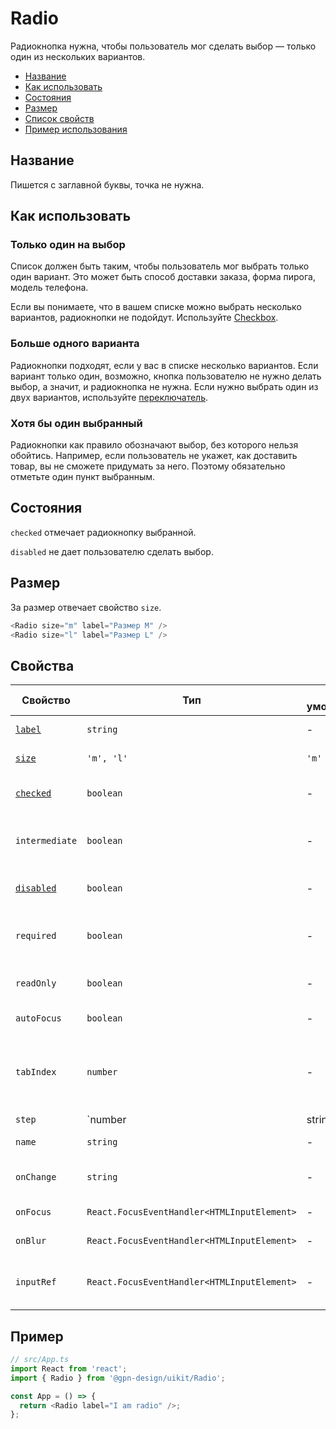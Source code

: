 
# Radio

Радиокнопка нужна, чтобы пользователь мог сделать выбор — только один из нескольких
вариантов.

- [Название](#название)
- [Как использовать](#как-использовать)
- [Состояния](#состояния)
- [Размер](#размер)
- [Список свойств](#свойства)
- [Пример использования](#пример)

## Название

Пишется с заглавной буквы, точка не нужна.

## Как использовать

### Только один на выбор

Список должен быть таким, чтобы пользователь мог выбрать только один вариант.
Это может быть способ доставки заказа, форма пирога, модель телефона.

Если вы понимаете, что в вашем списке можно выбрать несколько вариантов,
радиокнопки не подойдут. Используйте [Checkbox](#?path=/docs/components-checkbox--playground).

<RadioExampleOne />

### Больше одного варианта

Радиокнопки подходят, если у вас в списке несколько вариантов.
Если вариант только один, возможно, кнопка пользователю не нужно делать выбор,
а значит, и радиокнопка не нужна. Если нужно выбрать один из двух вариантов,
используйте [переключатель](#?path=/docs/components-switch--playground).

<RadioExampleMore />


### Хотя бы один выбранный

Радиокнопки как правило обозначают выбор, без которого нельзя обойтись. Например,
если пользователь не укажет, как доставить товар, вы не сможете придумать за него.
Поэтому обязательно отметьте один пункт выбранным.

<RadioExampleChecked />

## Состояния

`checked` отмечает радиокнопку выбранной.

`disabled` не дает пользователю сделать выбор.


<RadioExampleStatus />


##  Размер

За размер отвечает свойство `size`.

<RadioExampleSize />

```ts
<Radio size="m" label="Размер M" />
<Radio size="l" label="Размер L" />
```

## Свойства

<!-- props:start -->

| Свойство         | Тип                                     | По умолчанию  | Описание                                     |
| ---------------- | --------------------------------------- | ------------- | -------------------------------------------- |
| [`label`](#название)|  `string`                            |   -           | Текст рядом с радиокнопкой    |
| [`size`](#размер)| `'m', 'l'`                              | `'m'`         | Размер радиокнопки                               |
| [`checked`](#состояния)| `boolean`                         | -             | Делает радиокнопку выбранной                 |
| `intermediate`   | `boolean`                               | -             | Показывает радиокнопку с неопределенным статусом |
| [`disabled`](#состояния)| `boolean`                        | -             | Делает радиокнопку неактивной                  |
| `required`       | `boolean`                               | -             | Такую радиокнопку обязательно нужно выбрать    |
| `readOnly`       | `boolean`                               | -             | Радиокнопка, которую нельзя поменять  |
| `autoFocus`      | `boolean`                               | -             | Переносит фокус на эту кнопку  |
| `tabIndex`       | `number`                                | -             | Порядковый номер при переходе между элементами интерфейса по клавише **tab**  |
| `step `          | `number | string`                       | -             |           |
| `name    `       | `string`                                | -             | Имя элемента в DOM |
| `onChange`       | `string`                               | -             | Действие при выборе радиокнопки  |
| `onFocus`        | `React.FocusEventHandler<HTMLInputElement>`| -             | Действие по фокусу   |
| `onBlur`         | `React.FocusEventHandler<HTMLInputElement>` | -             | Действие при потере фокуса   |
| `inputRef`       | `React.FocusEventHandler<HTMLInputElement>`| -          | Ссылка на корневой DOM-элемент этого компонента |

<!-- props:end -->

## Пример

```ts
// src/App.ts
import React from 'react';
import { Radio } from '@gpn-design/uikit/Radio';

const App = () => {
  return <Radio label="I am radio" />;
};
```
